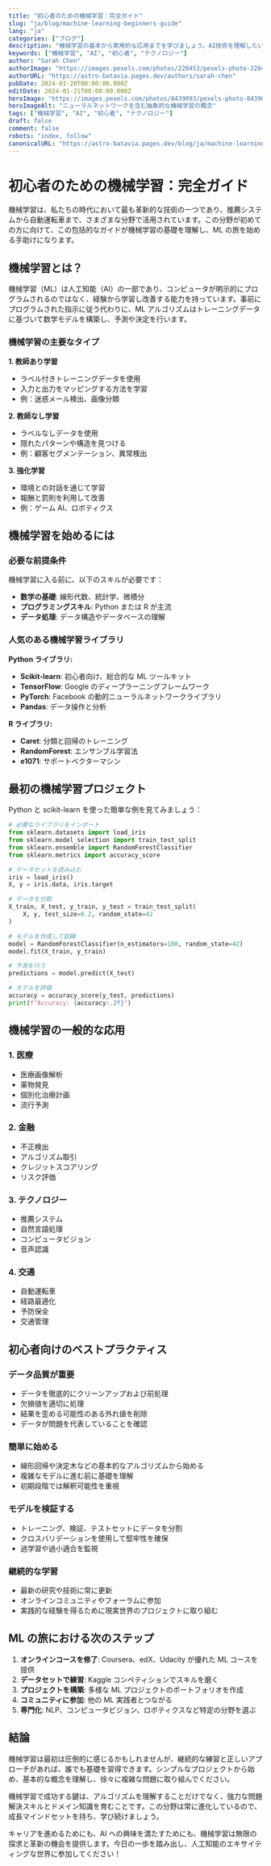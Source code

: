 ```yaml
---
title: "初心者のための機械学習：完全ガイド"
slug: "ja/blog/machine-learning-beginners-guide"
lang: "ja"
categories: ["ブログ"]
description: "機械学習の基本から実用的な応用までを学びましょう。AI技術を理解したい初心者に最適です。"
keywords: ["機械学習", "AI", "初心者", "テクノロジー"]
author: "Sarah Chen"
authorImage: "https://images.pexels.com/photos/220453/pexels-photo-220453.jpeg?auto=compress&cs=tinysrgb&w=1260&h=750&dpr=1"
authorURL: "https://astro-batavia.pages.dev/authors/sarah-chen"
pubDate: 2024-01-20T00:00:00.000Z
editDate: 2024-01-21T00:00:00.000Z
heroImage: "https://images.pexels.com/photos/8439093/pexels-photo-8439093.jpeg?auto=compress&cs=tinysrgb&w=1260&h=750&dpr=1"
heroImageAlt: "ニューラルネットワークを含む抽象的な機械学習の概念"
tags: ["機械学習", "AI", "初心者", "テクノロジー"]
draft: false
comment: false
robots: "index, follow"
canonicalURL: "https://astro-batavia.pages.dev/blog/ja/machine-learning-beginners-guide"
---
```


# 初心者のための機械学習：完全ガイド

機械学習は、私たちの時代において最も革新的な技術の一つであり、推薦システムから自動運転車まで、さまざまな分野で活用されています。この分野が初めての方に向けて、この包括的なガイドが機械学習の基礎を理解し、ML の旅を始める手助けになります。

## 機械学習とは？

機械学習（ML）は人工知能（AI）の一部であり、コンピュータが明示的にプログラムされるのではなく、経験から学習し改善する能力を持っています。事前にプログラムされた指示に従う代わりに、ML アルゴリズムはトレーニングデータに基づいて数学モデルを構築し、予測や決定を行います。

### 機械学習の主要なタイプ

**1. 教師あり学習**

- ラベル付きトレーニングデータを使用
- 入力と出力をマッピングする方法を学習
- 例：迷惑メール検出、画像分類

**2. 教師なし学習**

- ラベルなしデータを使用
- 隠れたパターンや構造を見つける
- 例：顧客セグメンテーション、異常検出

**3. 強化学習**

- 環境との対話を通じて学習
- 報酬と罰則を利用して改善
- 例：ゲーム AI、ロボティクス

## 機械学習を始めるには

### 必要な前提条件

機械学習に入る前に、以下のスキルが必要です：

- **数学の基礎**: 線形代数、統計学、微積分
- **プログラミングスキル**: Python または R が主流
- **データ処理**: データ構造やデータベースの理解

### 人気のある機械学習ライブラリ

**Python ライブラリ:**

- **Scikit-learn**: 初心者向け、総合的な ML ツールキット
- **TensorFlow**: Google のディープラーニングフレームワーク
- **PyTorch**: Facebook の動的ニューラルネットワークライブラリ
- **Pandas**: データ操作と分析

**R ライブラリ:**

- **Caret**: 分類と回帰のトレーニング
- **RandomForest**: エンサンブル学習法
- **e1071**: サポートベクターマシン

## 最初の機械学習プロジェクト

Python と scikit-learn を使った簡単な例を見てみましょう：

```python
# 必要なライブラリをインポート
from sklearn.datasets import load_iris
from sklearn.model_selection import train_test_split
from sklearn.ensemble import RandomForestClassifier
from sklearn.metrics import accuracy_score

# データセットを読み込む
iris = load_iris()
X, y = iris.data, iris.target

# データを分割
X_train, X_test, y_train, y_test = train_test_split(
    X, y, test_size=0.2, random_state=42
)

# モデルを作成して訓練
model = RandomForestClassifier(n_estimators=100, random_state=42)
model.fit(X_train, y_train)

# 予測を行う
predictions = model.predict(X_test)

# モデルを評価
accuracy = accuracy_score(y_test, predictions)
print(f"Accuracy: {accuracy:.2f}")
```

## 機械学習の一般的な応用

### 1. 医療

- 医療画像解析
- 薬物発見
- 個別化治療計画
- 流行予測

### 2. 金融

- 不正検出
- アルゴリズム取引
- クレジットスコアリング
- リスク評価

### 3. テクノロジー

- 推薦システム
- 自然言語処理
- コンピュータビジョン
- 音声認識

### 4. 交通

- 自動運転車
- 経路最適化
- 予防保全
- 交通管理

## 初心者向けのベストプラクティス

### データ品質が重要

- データを徹底的にクリーンアップおよび前処理
- 欠損値を適切に処理
- 結果を歪める可能性のある外れ値を削除
- データが問題を代表していることを確認

### 簡単に始める

- 線形回帰や決定木などの基本的なアルゴリズムから始める
- 複雑なモデルに進む前に基礎を理解
- 初期段階では解釈可能性を重視

### モデルを検証する

- トレーニング、検証、テストセットにデータを分割
- クロスバリデーションを使用して堅牢性を確保
- 過学習や過小適合を監視

### 継続的な学習

- 最新の研究や技術に常に更新
- オンラインコミュニティやフォーラムに参加
- 実践的な経験を得るために現実世界のプロジェクトに取り組む

## ML の旅における次のステップ

1. **オンラインコースを修了**: Coursera、edX、Udacity が優れた ML コースを提供
2. **データセットで練習**: Kaggle コンペティションでスキルを磨く
3. **プロジェクトを構築**: 多様な ML プロジェクトのポートフォリオを作成
4. **コミュニティに参加**: 他の ML 実践者とつながる
5. **専門化**: NLP、コンピュータビジョン、ロボティクスなど特定の分野を選ぶ

## 結論

機械学習は最初は圧倒的に感じるかもしれませんが、継続的な練習と正しいアプローチがあれば、誰でも基礎を習得できます。シンプルなプロジェクトから始め、基本的な概念を理解し、徐々に複雑な問題に取り組んでください。

機械学習で成功する鍵は、アルゴリズムを理解することだけでなく、強力な問題解決スキルとドメイン知識を育むことです。この分野は常に進化しているので、成長マインドセットを持ち、学び続けましょう。

キャリアを進めるためにも、AI への興味を満たすためにも、機械学習は無限の探求と革新の機会を提供します。今日の一歩を踏み出し、人工知能のエキサイティングな世界に参加してください！

